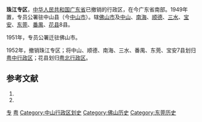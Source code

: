 '''珠江专区'''，[[中华人民共和国|中华人民共和国]][[广东省|广东省]]已撤销的行政区，在今广东省南部。1949年置，专员公署驻中山县（今[[中山市|中山市]]）。辖[[佛山市|佛山市]]及[[中山县|中山]]、[[南海县|南海]]、[[顺德县|顺德]]、[[三水县|三水]]、[[宝安县|宝安]]、[[东莞县|东莞]]、[[番禺县|番禺]]、[[花县|花县]]8县。

1951年，专员公署迁驻佛山市。

1952年，撤销珠江专区；将中山、顺德、南海、三水、番禺、东莞、宝安7县划归[[粤中行政区|粤中行政区]]；花县划归[[粤北行政区|粤北行政区]]。 

== 参考文献 ==
# {{Cite book | author = 戴均良等 | title = 《中国古今地名大词典》 | location = 上海 | publisher = 上海辞书出版社 | date = 2005 | language = zh-hans }}
# {{Cite book | author = 史为乐 | title = 《中华人民共和国政区沿革（1949-2002）》 | location = 北京 | publisher = 人民出版社 | date = 2006 | language = zh-hans }}
{{广东省历史二级政区}}
[[Category:广东省已撤消的行政区|专]]
[[Category:专区|粤]]
[[Category:中山行政区划史|Category:中山行政区划史]]
[[Category:佛山历史|Category:佛山历史]]
[[Category:东莞历史|Category:东莞历史]]